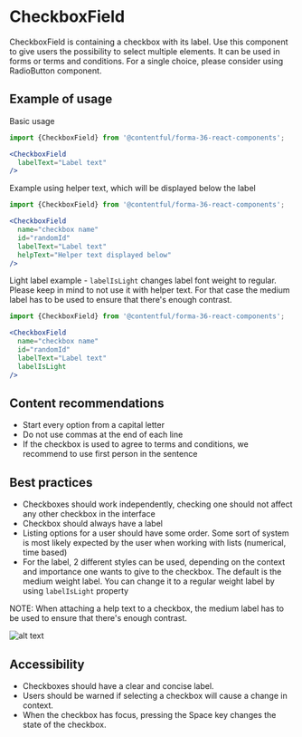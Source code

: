 # CheckboxField

CheckboxField is containing a checkbox with its label. Use this component to give users the possibility to select multiple elements. It can be used in forms or terms and conditions. For a single choice, please consider using RadioButton component. 

## Example of usage

Basic usage

```jsx
import {CheckboxField} from '@contentful/forma-36-react-components';

<CheckboxField
  labelText="Label text"
/>
```

Example using helper text, which will be displayed below the label

```jsx
import {CheckboxField} from '@contentful/forma-36-react-components';

<CheckboxField
  name="checkbox name"
  id="randomId"
  labelText="Label text"
  helpText="Helper text displayed below"
/>
```

Light label example - `labelIsLight` changes label font weight to regular. Please keep in mind to not use it with helper text. For that case the medium label has to be used to ensure that there's enough contrast.

```jsx
import {CheckboxField} from '@contentful/forma-36-react-components';

<CheckboxField
  name="checkbox name"
  id="randomId"
  labelText="Label text"
  labelIsLight
/>
```

## Content recommendations

 - Start every option from a capital letter
 - Do not use commas at the end of each line
 - If the checkbox is used to agree to terms and conditions, we recommend to use first person in the sentence

## Best practices

 - Checkboxes should work independently, checking one should not affect any other checkbox in the interface
 - Checkbox should always have a label
 - Listing options for a user should have some order. Some sort of system is most likely expected by the user when working with lists (numerical, time based)
 - For the label, 2 different styles can be used, depending on the context and importance one wants to give to the checkbox. The default is the medium weight label. You can change it to a regular weight label by using `labelIsLight` property

NOTE: When attaching a help text to a checkbox, the medium label has to be used to ensure that there's enough contrast.

![alt text](https://projects.invisionapp.com/static-signed/live-embed/118156364/217188034/1/latest/GViqYux2SMhP4QlwGAMCr0HdFfUbLHSFKyKmTgJN6tglOfRkKvycWfyQiLk6s2omHt8wJXTYoehOQiFHX1ezqQlE/Checkbox.png 'Checkbox')

## Accessibility

 - Checkboxes should have a clear and concise label.
 - Users should be warned if selecting a checkbox will cause a change in context.
 - When the checkbox has focus, pressing the Space key changes the state of the checkbox.
